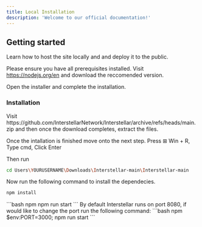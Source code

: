 ```yaml
---
title: Local Installation
description: 'Welcome to our official documentation!'
---
```


## Getting started

Learn how to host the site locally and and deploy it to the public.

Please ensure you have all prerequisites installed.
      <Accordion icon="rectangle-terminal" title="Installing Node">
Visit https://nodejs.org/en and download the reccomended version. 

Open the installer and complete the installation.
</Accordion>
### Installation

<AccordionGroup>
  <Accordion icon="github" title="Clone our repository locally">
Visit https://github.com/InterstellarNetwork/Interstellar/archive/refs/heads/main.zip and then once the download completes, extract the files. 

Once the intallation is finished move onto the next step.
  </Accordion>
  <Accordion icon="rectangle-terminal" title="Install Depenedices">
Press ⊞ Win + R, Type cmd, Click Enter

Then run 
```bash cd 
cd Users\YOURUSERNAME\Downloads\Interstellar-main\Interstellar-main
```
Now run the following command to install the dependecies. 
```bash npm
npm install
```

  </Accordion>
    <Accordion icon="rocket" title="Start the site">
```bash npm
npm run start
``` 
By default Interstellar runs on port 8080, if would like to change the port run the following command: 
```bash npm 
$env:PORT=3000; npm run start
```

  </Accordion>
</AccordionGroup>